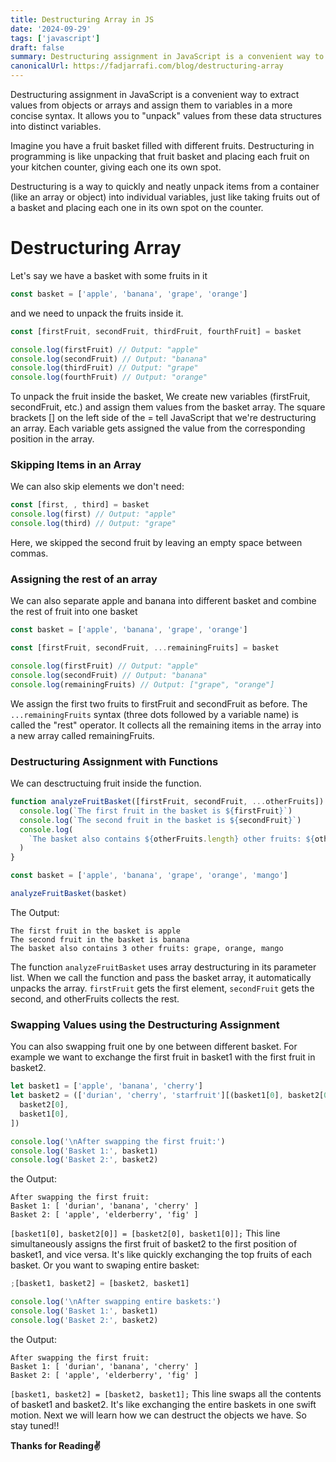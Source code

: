 ```yaml
---
title: Destructuring Array in JS
date: '2024-09-29'
tags: ['javascript']
draft: false
summary: Destructuring assignment in JavaScript is a convenient way to extract values from objects or arrays and assign them to variables in a more concise syntax.
canonicalUrl: https://fadjarrafi.com/blog/destructuring-array
---
```


Destructuring assignment in JavaScript is a convenient way to extract values from objects or arrays and assign them to variables in a more concise syntax. It allows you to "unpack" values from these data structures into distinct variables.

Imagine you have a fruit basket filled with different fruits. Destructuring in programming is like unpacking that fruit basket and placing each fruit on your kitchen counter, giving each one its own spot.

Destructuring is a way to quickly and neatly unpack items from a container (like an array or object) into individual variables, just like taking fruits out of a basket and placing each one in its own spot on the counter.

# Destructuring Array

Let's say we have a basket with some fruits in it

```js
const basket = ['apple', 'banana', 'grape', 'orange']
```

and we need to unpack the fruits inside it.

```js
const [firstFruit, secondFruit, thirdFruit, fourthFruit] = basket

console.log(firstFruit) // Output: "apple"
console.log(secondFruit) // Output: "banana"
console.log(thirdFruit) // Output: "grape"
console.log(fourthFruit) // Output: "orange"
```

To unpack the fruit inside the basket, We create new variables (firstFruit, secondFruit, etc.) and assign them values from the basket array. The square brackets [] on the left side of the = tell JavaScript that we're destructuring an array. Each variable gets assigned the value from the corresponding position in the array.

### Skipping Items in an Array

We can also skip elements we don't need:

```js
const [first, , third] = basket
console.log(first) // Output: "apple"
console.log(third) // Output: "grape"
```

Here, we skipped the second fruit by leaving an empty space between commas.

### Assigning the rest of an array

We can also separate apple and banana into different basket and combine the rest of fruit into one basket

```js
const basket = ['apple', 'banana', 'grape', 'orange']

const [firstFruit, secondFruit, ...remainingFruits] = basket

console.log(firstFruit) // Output: "apple"
console.log(secondFruit) // Output: "banana"
console.log(remainingFruits) // Output: ["grape", "orange"]
```

We assign the first two fruits to firstFruit and secondFruit as before. The `...remainingFruits` syntax (three dots followed by a variable name) is called the "rest" operator. It collects all the remaining items in the array into a new array called remainingFruits.

### Destructuring Assignment with Functions

We can desctructuing fruit inside the function.

```js
function analyzeFruitBasket([firstFruit, secondFruit, ...otherFruits]) {
  console.log(`The first fruit in the basket is ${firstFruit}`)
  console.log(`The second fruit in the basket is ${secondFruit}`)
  console.log(
    `The basket also contains ${otherFruits.length} other fruits: ${otherFruits.join(', ')}`
  )
}

const basket = ['apple', 'banana', 'grape', 'orange', 'mango']

analyzeFruitBasket(basket)
```

The Output:

```
The first fruit in the basket is apple
The second fruit in the basket is banana
The basket also contains 3 other fruits: grape, orange, mango
```

The function `analyzeFruitBasket` uses array destructuring in its parameter list. When we call the function and pass the basket array, it automatically unpacks the array. `firstFruit` gets the first element, `secondFruit` gets the second, and otherFruits collects the rest.

### Swapping Values using the Destructuring Assignment

You can also swapping fruit one by one between different basket. For example we want to exchange the first fruit in basket1 with the first fruit in basket2.

```js
let basket1 = ['apple', 'banana', 'cherry']
let basket2 = (['durian', 'cherry', 'starfruit'][(basket1[0], basket2[0])] = [
  basket2[0],
  basket1[0],
])

console.log('\nAfter swapping the first fruit:')
console.log('Basket 1:', basket1)
console.log('Basket 2:', basket2)
```

the Output:

```
After swapping the first fruit:
Basket 1: [ 'durian', 'banana', 'cherry' ]
Basket 2: [ 'apple', 'elderberry', 'fig' ]
```

`[basket1[0], basket2[0]] = [basket2[0], basket1[0]];` This line simultaneously assigns the first fruit of basket2 to the first position of basket1, and vice versa. It's like quickly exchanging the top fruits of each basket. Or you want to swaping entire basket:

```js
;[basket1, basket2] = [basket2, basket1]

console.log('\nAfter swapping entire baskets:')
console.log('Basket 1:', basket1)
console.log('Basket 2:', basket2)
```

the Output:

```
After swapping the first fruit:
Basket 1: [ 'durian', 'banana', 'cherry' ]
Basket 2: [ 'apple', 'elderberry', 'fig' ]
```

`[basket1, basket2] = [basket2, basket1];` This line swaps all the contents of basket1 and basket2. It's like exchanging the entire baskets in one swift motion. Next we will learn how we can destruct the objects we have. So stay tuned!!

**Thanks for Reading✌️**
